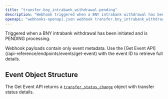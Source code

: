 ```yaml
---
title: "transfer.bny_intrabank_withdrawal.pending"
description: "Webhook triggered when a BNY intrabank withdrawal has been initiated and is pending"
openapi: "webhooks-openapi.json webhook transfer.bny_intrabank_withdrawal.pending"
---
```


Triggered when a BNY intrabank withdrawal has been initiated and is PENDING processing.

<Note>
Webhook payloads contain only event metadata. Use the [Get Event API](/api-reference/endpoints/events/get-event) with the event ID to retrieve full details.
</Note>

## Event Object Structure

The Get Event API returns a [`transfer_status_change`](/api-reference/events/transfer-status-change-object) object with transfer status details.
